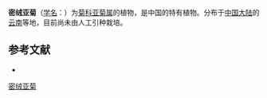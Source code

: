 {{Speciesbox
| name = 密绒亚菊
| status = 
| status_system = 
| image =
| genus = Ajania
| species = sericea
| authority = Shih
}}

'''密绒亚菊'''（[[学名|学名]]：{{lang|la|''Ajania sericea''}}）为[[菊科|菊科]][[亚菊属|亚菊属]]的植物，是中国的特有植物。分布于[[中国大陆|中国大陆]]的[[云南|云南]]等地，目前尚未由人工引种栽培。

== 参考文献 ==
<div class="references-small">
* {{cite web| url =http://www.bioinfo.cn/db05/KmzwSpecies.php?action=view&id=3772| title =密绒亚菊| work =《中国高等植物数据库全库》| publisher =中国科学院微生物研究所| author =昆明植物研究所| accessdate =2009-02-25| deadurl =yes| archiveurl =https://web.archive.org/web/20160305042623/http://www.bioinfo.cn/db05/KmzwSpecies.php?action=view&id=3772| archivedate =2016-03-05}}
</div>
{{Taxonbar|from=Q10953257}}

[[Category:亚菊属|密绒亚菊]]


{{植物小作品}}